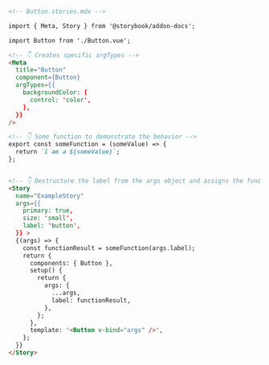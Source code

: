 ```md
<!-- Button.stories.mdx -->

import { Meta, Story } from '@storybook/addon-docs';

import Button from './Button.vue';

<!-- 👇 Creates specific argTypes -->
<Meta
  title="Button"
  component={Button}
  argTypes={{
    backgroundColor: {
      control: 'color',
    },
  }}
/>

<!-- 👇 Some function to demonstrate the behavior -->
export const someFunction = (someValue) => {
  return `i am a ${someValue}`;
};


<!-- 👇 Destructure the label from the args object and assigns the function result to a variable and pass it as a prop into the component -->
<Story
  name="ExampleStory"
  args={{
    primary: true,
    size: 'small',
    label: 'button',
  }} >
  {(args) => {
    const functionResult = someFunction(args.label);
    return {
      components: { Button },
      setup() {
        return {
          args: {
            ...args,
            label: functionResult,
          },
        };
      },
      template: '<Button v-bind="args" />',
    };
  }}
</Story>
```
